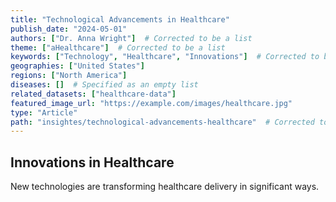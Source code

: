 ```yaml
---
title: "Technological Advancements in Healthcare"
publish_date: "2024-05-01"
authors: ["Dr. Anna Wright"]  # Corrected to be a list
theme: ["aHealthcare"]  # Corrected to be a list
keywords: ["Technology", "Healthcare", "Innovations"]  # Corrected to be a list
geographies: ["United States"]
regions: ["North America"]
diseases: []  # Specified as an empty list
related_datasets: ["healthcare-data"]
featured_image_url: "https://example.com/images/healthcare.jpg"
type: "Article"
path: "insightes/technological-advancements-healthcare"  # Corrected to add required 'path' field
---
```


## Innovations in Healthcare
New technologies are transforming healthcare delivery in significant ways.
